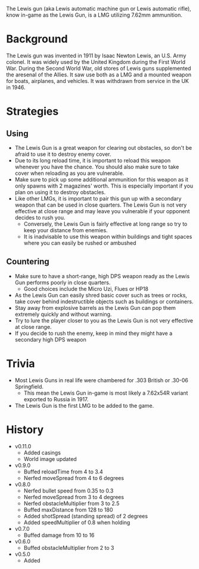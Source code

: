 The Lewis gun (aka Lewis automatic machine gun or Lewis automatic rifle), know in-game as the Lewis Gun, is a LMG utilizing 7.62mm ammunition.

# Background
The Lewis gun was invented in 1911 by Isaac Newton Lewis, an U.S. Army colonel. It was widely used by the United Kingdom during the First World War. During the Second World War, old stores of Lewis guns supplemented the aresenal of the Allies. It saw use both as a LMG and a mounted weapon for boats, airplanes, and vehicles. It was withdrawn from service in the UK in 1946.

# Strategies
## Using

- The Lewis Gun is a great weapon for clearing out obstacles, so don't be afraid to use it to destroy enemy cover.
- Due to its long reload time, it is important to reload this weapon whenever you have the chance. You should also make sure to take cover when reloading as you are vulnerable.
- Make sure to pick up some additional ammunition for this weapon as it only spawns with 2 magazines' worth. This is especially important if you plan
  on using it to destroy obstacles.
- Like other LMGs, it is important to pair this gun up with a secondary weapon that can be used in close quarters. The Lewis Gun is not very effective at close range and may leave you vulnerable if
  your opponent decides to rush you.
  - Conversely, the Lewis Gun is fairly effective at long range so try to keep your distance from enemies.
  - It is inadvisable to use this weapon within buildings and tight spaces where you can easily be rushed or ambushed

## Countering

- Make sure to have a short-range, high DPS weapon ready as the Lewis Gun performs poorly in close quarters.
  - Good choices include the <Link href="/weapons/guns/micro_uzi">Micro Uzi</Link>, <Link href="/weapons/guns/flues">Flues</Link> or <Link href="/weapons/guns/hp18">HP18</Link>
- As the Lewis Gun can easily shred basic cover such as trees or rocks, take cover behind indestructible objects such as buildings or containers.
- Stay away from explosive barrels as the Lewis Gun can pop them extremely quickly and without warning.
- Try to lure the player closer to you as the Lewis Gun is not very effective at close range.
- If you decide to rush the enemy, keep in mind they might have a secondary high DPS weapon

# Trivia
- Most Lewis Guns in real life were chambered for .303 British or .30-06 Springfield.
  - This mean the Lewis Gun in-game is most likely a 7.62x54R variant exported to Russia in 1917.
- The Lewis Gun is the first LMG to be added to the game.

# History
- v0.11.0
  - Added casings
  - World image updated
- v0.9.0
  - Buffed reloadTime from 4 to 3.4
  - Nerfed moveSpread from 4 to 6 degrees
- v0.8.0
  - Nerfed bullet speed from 0.35 to 0.3
  - Nerfed moveSpread from 3 to 4 degrees
  - Nerfed obstacleMultiplier from 3 to 2.5
  - Buffed maxDistance from 128 to 180
  - Added shotSpread (standing spread) of 2 degrees
  - Added speedMultiplier of 0.8 when holding
- v0.7.0
  - Buffed damage from 10 to 16
- v0.6.0
  - Buffed obstacleMultiplier from 2 to 3
- v0.5.0
  - Added
